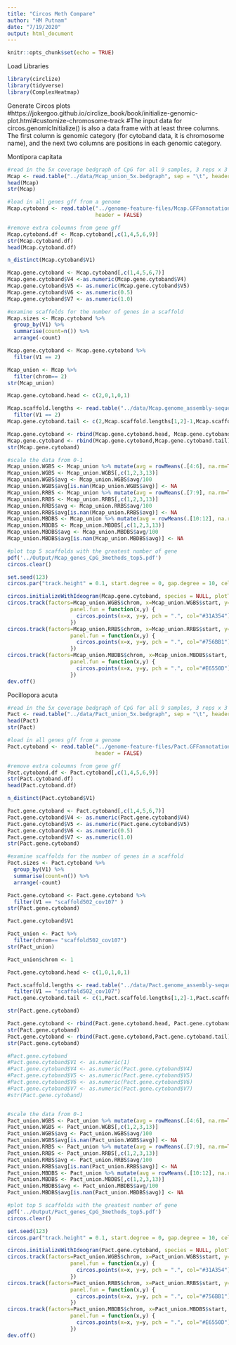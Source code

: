 ```yaml
---
title: "Circos Meth Compare"
author: "HM Putnam"
date: "7/19/2020"
output: html_document
---
```


```r
knitr::opts_chunk$set(echo = TRUE)
```

Load Libraries
```r
library(circlize) 
library(tidyverse)
library(ComplexHeatmap)
```

Generate Circos plots
#https://jokergoo.github.io/circlize_book/book/initialize-genomic-plot.html#customize-chromosome-track
#The input data for circos.genomicInitialize() is also a data frame with at least three columns. The first column is genomic category (for cytoband data, it is chromosome name), and the next two columns are positions in each genomic category.

Montipora capitata
```r
#read in the 5x coverage bedgraph of CpG for all 9 samples, 3 reps x 3 methods 
Mcap <- read.table("../data/Mcap_union_5x.bedgraph", sep = "\t", header = TRUE, na.strings = "N/A")
head(Mcap)
str(Mcap)

#load in all genes gff from a genome
Mcap.cytoband <- read.table("../genome-feature-files/Mcap.GFFannotation.genes.gff", sep = "\t",  
                            header = FALSE)

#remove extra coloumns from gene gff
Mcap.cytoband.df <- Mcap.cytoband[,c(1,4,5,6,9)]
str(Mcap.cytoband.df)
head(Mcap.cytoband.df)

n_distinct(Mcap.cytoband$V1)

Mcap.gene.cytoband <- Mcap.cytoband[,c(1,4,5,6,7)]
Mcap.gene.cytoband$V4 <-as.numeric(Mcap.gene.cytoband$V4)
Mcap.gene.cytoband$V5 <- as.numeric(Mcap.gene.cytoband$V5)
Mcap.gene.cytoband$V6 <- as.numeric(0.5)
Mcap.gene.cytoband$V7 <- as.numeric(1.0)

#examine scaffolds for the number of genes in a scaffold 
Mcap.sizes <- Mcap.cytoband %>% 
  group_by(V1) %>% 
  summarise(count=n()) %>%
  arrange(-count)

Mcap.gene.cytoband <- Mcap.gene.cytoband %>%
  filter(V1 == 2)

Mcap_union <- Mcap %>%
  filter(chrom== 2)
str(Mcap_union)

Mcap.gene.cytoband.head <- c(2,0,1,0,1)

Mcap.scaffold.lengths <- read.table("../data/Mcap.genome_assembly-sequence-lengths.txt", sep = "\t",  header = FALSE) %>%
  filter(V1 == 2)
Mcap.gene.cytoband.tail <- c(2,Mcap.scaffold.lengths[1,2]-1,Mcap.scaffold.lengths[1,2],0,1)

Mcap.gene.cytoband <- rbind(Mcap.gene.cytoband.head, Mcap.gene.cytoband)
Mcap.gene.cytoband <- rbind(Mcap.gene.cytoband,Mcap.gene.cytoband.tail)
str(Mcap.gene.cytoband)

#scale the data from 0-1
Mcap_union.WGBS <- Mcap_union %>% mutate(avg = rowMeans(.[4:6], na.rm=TRUE))
Mcap_union.WGBS <- Mcap_union.WGBS[,c(1,2,3,13)]
Mcap_union.WGBS$avg <- Mcap_union.WGBS$avg/100
Mcap_union.WGBS$avg[is.nan(Mcap_union.WGBS$avg)] <- NA
Mcap_union.RRBS <- Mcap_union %>% mutate(avg = rowMeans(.[7:9], na.rm=TRUE))
Mcap_union.RRBS <- Mcap_union.RRBS[,c(1,2,3,13)]
Mcap_union.RRBS$avg <- Mcap_union.RRBS$avg/100
Mcap_union.RRBS$avg[is.nan(Mcap_union.RRBS$avg)] <- NA
Mcap_union.MBDBS <- Mcap_union %>% mutate(avg = rowMeans(.[10:12], na.rm=TRUE))
Mcap_union.MBDBS <- Mcap_union.MBDBS[,c(1,2,3,13)]
Mcap_union.MBDBS$avg <- Mcap_union.MBDBS$avg/100
Mcap_union.MBDBS$avg[is.nan(Mcap_union.MBDBS$avg)] <- NA

#plot top 5 scaffolds with the greatest number of gene
pdf('../Output/Mcap_genes_CpG_3methods_top5.pdf')
circos.clear()

set.seed(123)
circos.par("track.height" = 0.1, start.degree = 0, gap.degree = 10, cell.padding = c(0.01,1,0.01,1))

circos.initializeWithIdeogram(Mcap.gene.cytoband, species = NULL, plotType = c("ideogram", "labels"))
circos.track(factors=Mcap_union.WGBS$chrom, x=Mcap_union.WGBS$start, y=Mcap_union.WGBS$avg, ylim=c(0,1),
                    panel.fun = function(x,y) {
                      circos.points(x=x, y=y, pch = ".", col="#31A354")
                    })
circos.track(factors=Mcap_union.RRBS$chrom, x=Mcap_union.RRBS$start, y=Mcap_union.RRBS$avg, ylim=c(0,1),
                    panel.fun = function(x,y) {
                      circos.points(x=x, y=y, pch = ".", col="#756BB1")
                    })
circos.track(factors=Mcap_union.MBDBS$chrom, x=Mcap_union.MBDBS$start, y=Mcap_union.MBDBS$avg, ylim=c(0,1),
                    panel.fun = function(x,y) {
                      circos.points(x=x, y=y, pch = ".", col="#E6550D")
                    })
dev.off()

```

Pocillopora acuta
```r
#read in the 5x coverage bedgraph of CpG for all 9 samples, 3 reps x 3 methods 
Pact <- read.table("../data/Pact_union_5x.bedgraph", sep = "\t", header = TRUE, na.strings = "N/A")
head(Pact)
str(Pact)

#load in all genes gff from a genome
Pact.cytoband <- read.table("../genome-feature-files/Pact.GFFannotation.genes.gff", sep = "\t",  
                            header = FALSE)

#remove extra coloumns from gene gff
Pact.cytoband.df <- Pact.cytoband[,c(1,4,5,6,9)]
str(Pact.cytoband.df)
head(Pact.cytoband.df)

n_distinct(Pact.cytoband$V1)

Pact.gene.cytoband <- Pact.cytoband[,c(1,4,5,6,7)]
Pact.gene.cytoband$V4 <- as.numeric(Pact.gene.cytoband$V4)
Pact.gene.cytoband$V5 <- as.numeric(Pact.gene.cytoband$V5)
Pact.gene.cytoband$V6 <- as.numeric(0.5)
Pact.gene.cytoband$V7 <- as.numeric(1.0)
str(Pact.gene.cytoband)

#examine scaffolds for the number of genes in a scaffold 
Pact.sizes <- Pact.cytoband %>% 
  group_by(V1) %>% 
  summarise(count=n()) %>%
  arrange(-count)

Pact.gene.cytoband <- Pact.gene.cytoband %>%
  filter(V1 == "scaffold502_cov107" )
str(Pact.gene.cytoband)

Pact.gene.cytoband$V1

Pact_union <- Pact %>%
  filter(chrom== "scaffold502_cov107")
str(Pact_union)

Pact_union$chrom <- 1

Pact.gene.cytoband.head <- c(1,0,1,0,1)

Pact.scaffold.lengths <- read.table("../data/Pact.genome_assembly-sequence-lengths.txt", sep = "\t",  stringsAsFactors=FALSE, header = FALSE) %>%
  filter(V1 == "scaffold502_cov107")
Pact.gene.cytoband.tail <- c(1,Pact.scaffold.lengths[1,2]-1,Pact.scaffold.lengths[1,2],0,1)

str(Pact.gene.cytoband)

Pact.gene.cytoband <- rbind(Pact.gene.cytoband.head, Pact.gene.cytoband)
str(Pact.gene.cytoband)
Pact.gene.cytoband <- rbind(Pact.gene.cytoband,Pact.gene.cytoband.tail)
str(Pact.gene.cytoband)

#Pact.gene.cytoband
#Pact.gene.cytoband$V1 <- as.numeric(1)
#Pact.gene.cytoband$V4 <- as.numeric(Pact.gene.cytoband$V4)
#Pact.gene.cytoband$V5 <- as.numeric(Pact.gene.cytoband$V5)
#Pact.gene.cytoband$V6 <- as.numeric(Pact.gene.cytoband$V6)
#Pact.gene.cytoband$V7 <- as.numeric(Pact.gene.cytoband$V7)
#str(Pact.gene.cytoband)


#scale the data from 0-1
Pact_union.WGBS <- Pact_union %>% mutate(avg = rowMeans(.[4:6], na.rm=TRUE))
Pact_union.WGBS <- Pact_union.WGBS[,c(1,2,3,13)]
Pact_union.WGBS$avg <- Pact_union.WGBS$avg/100
Pact_union.WGBS$avg[is.nan(Pact_union.WGBS$avg)] <- NA
Pact_union.RRBS <- Pact_union %>% mutate(avg = rowMeans(.[7:9], na.rm=TRUE))
Pact_union.RRBS <- Pact_union.RRBS[,c(1,2,3,13)]
Pact_union.RRBS$avg <- Pact_union.RRBS$avg/100
Pact_union.RRBS$avg[is.nan(Pact_union.RRBS$avg)] <- NA
Pact_union.MBDBS <- Pact_union %>% mutate(avg = rowMeans(.[10:12], na.rm=TRUE))
Pact_union.MBDBS <- Pact_union.MBDBS[,c(1,2,3,13)]
Pact_union.MBDBS$avg <- Pact_union.MBDBS$avg/100
Pact_union.MBDBS$avg[is.nan(Pact_union.MBDBS$avg)] <- NA

#plot top 5 scaffolds with the greatest number of gene
pdf('../Output/Pact_genes_CpG_3methods_top5.pdf')
circos.clear()

set.seed(123)
circos.par("track.height" = 0.1, start.degree = 0, gap.degree = 10, cell.padding = c(0.01,1,0.01,1))

circos.initializeWithIdeogram(Pact.gene.cytoband, species = NULL, plotType = c("ideogram", "labels"))
circos.track(factors=Pact_union.WGBS$chrom, x=Pact_union.WGBS$start, y=Pact_union.WGBS$avg, ylim=c(0,1),
                    panel.fun = function(x,y) {
                      circos.points(x=x, y=y, pch = ".", col="#31A354")
                    })
circos.track(factors=Pact_union.RRBS$chrom, x=Pact_union.RRBS$start, y=Pact_union.RRBS$avg, ylim=c(0,1),
                    panel.fun = function(x,y) {
                      circos.points(x=x, y=y, pch = ".", col="#756BB1")
                    })
circos.track(factors=Pact_union.MBDBS$chrom, x=Pact_union.MBDBS$start, y=Pact_union.MBDBS$avg, ylim=c(0,1),
                    panel.fun = function(x,y) {
                      circos.points(x=x, y=y, pch = ".", col="#E6550D")
                    })
dev.off()



```


